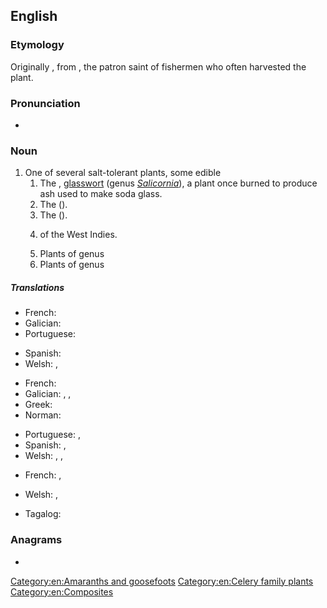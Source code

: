 ==English==
{{rfi|en}}
{{wikipedia}}

===Etymology===
Originally {{m|en|sampiere}}, from {{etyl|fr|en}} {{m|fr|Saint Pierre}}, the patron saint of fishermen who often harvested the plant.

===Pronunciation===
* {{a|UK}} {{IPA|/ˈsæm.faɪ.ə(ɹ)/|/ˈsæm.fə(ɹ)/|lang=en}}

===Noun===
{{en-noun}}

# One of several salt-tolerant plants, some edible
## The {{vern|marsh samphire}}, [[glasswort]] (genus ''[[Salicornia]]''), a plant once burned to produce ash used to make soda glass.
## The {{vern|rock samphire}} (''{{l|mul|Crithmum maritimum}}'').
## The {{vern|golden samphire}} ({{taxlink|Inula crithmoides|species|noshow=1}}).
## {{taxlink|Borrichia arborescens|species|noshow=1}} of the West Indies.
## Plants of genus {{taxlink|Sarcocornia|genus|noshow=1}}
## Plants of genus {{taxlink|Tecticornia|genus|noshow=1}}

=====Translations=====
{{trans-top|marsh samphire}}
* French: {{t+|fr|salicorne|f}}
* Galician: {{t|gl|salicor|m}}
* Portuguese: {{t|pt|salicórnia|f}}
{{trans-mid}}
* Spanish: {{t+|es|salicornia|f}}
* Welsh: {{t|cy|llyrlys|m}}, {{t|cy|chwyn hallt|m}}
{{trans-bottom}}

{{trans-top|rock samphire}}
* French: {{t+|fr|criste marine|f}}
* Galician: {{t|gl|fiuncho do mar|m}}, {{t|gl|fiuncho bravo|m}}, {{t|gl|prixel de mar|m}}
* Greek: {{t+|el|κρίταμο|n}}
* Norman: {{t|nrf|pèrche-pièrre|f}} {{qualifier|Jersey}}
{{trans-mid}}
* Portuguese: {{t|pt|perrexil do mar|m}}, {{t|pt|funcho marinho|m}}
* Spanish: {{t|es|hinojo marino|m}}, {{t|es|perejil marino|m}}
* Welsh: {{t|cy|ffenigl y môr|m}}, {{t|cy|corn carw'r môr|m}}, {{t|cy|sampier|m}}
{{trans-bottom}}

{{trans-top|golden samphire}}
* French: {{t+|fr|inule fausse criste|f}}, {{t+|fr|inule perce-pierre|f}}
{{trans-mid}}
* Welsh: {{t|cy|sampier y geifr|m}}, {{t|cy|cedowydd sugnol|m}}
{{trans-bottom}}

{{trans-top|Borrichia arborescens}}
* Tagalog: {{t|tl|dampalit}}
{{trans-mid}}
{{trans-bottom}}

===Anagrams===
* {{anagrams|en|a=aehimprs|pesharim|seraphim}}

[[Category:en:Amaranths and goosefoots]]
[[Category:en:Celery family plants]]
[[Category:en:Composites]]